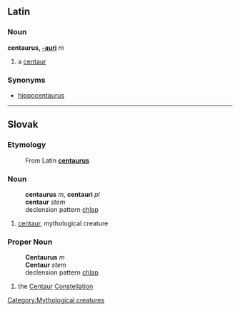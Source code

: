 ==Latin==
[[Category:Mythological creatures]]
===Noun===
'''centaurus, [[Wiktionary Appendix:Latin second declension|-auri]]''' ''m''

#a [[centaur]]
===Synonyms===
*[[hippocentaurus]]

----
==Slovak==
===Etymology===
:From Latin '''[[centaurus#Latin|centaurus]]'''
===Noun===
:'''centaurus''' ''m'', '''centauri''' ''pl''
:'''centaur''' ''stem''
:declension pattern [[Slovak declension pattern chlap|chlap]]
# [[centaur]], mythological creature
===Proper Noun===
:'''Centaurus''' ''m''
:'''Centaur''' ''stem''
:declension pattern [[Slovak declension pattern chlap|chlap]]
# the [[Centaur]] [[Constellation]]